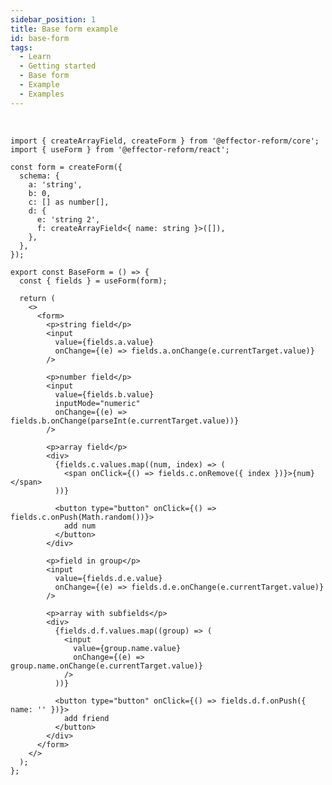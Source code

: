 ```yaml
---
sidebar_position: 1
title: Base form example
id: base-form
tags:
  - Learn
  - Getting started
  - Base form
  - Example
  - Examples
---
```



<BaseForm/>
<br/>

```tsx
import { createArrayField, createForm } from '@effector-reform/core';
import { useForm } from '@effector-reform/react';

const form = createForm({
  schema: {
    a: 'string',
    b: 0,
    c: [] as number[],
    d: {
      e: 'string 2',
      f: createArrayField<{ name: string }>([]),
    },
  },
});

export const BaseForm = () => {
  const { fields } = useForm(form);

  return (
    <>
      <form>
        <p>string field</p>
        <input
          value={fields.a.value}
          onChange={(e) => fields.a.onChange(e.currentTarget.value)}
        />

        <p>number field</p>
        <input
          value={fields.b.value}
          inputMode="numeric"
          onChange={(e) => fields.b.onChange(parseInt(e.currentTarget.value))}
        />

        <p>array field</p>
        <div>
          {fields.c.values.map((num, index) => (
            <span onClick={() => fields.c.onRemove({ index })}>{num}</span>
          ))}

          <button type="button" onClick={() => fields.c.onPush(Math.random())}>
            add num
          </button>
        </div>

        <p>field in group</p>
        <input
          value={fields.d.e.value}
          onChange={(e) => fields.d.e.onChange(e.currentTarget.value)}
        />

        <p>array with subfields</p>
        <div>
          {fields.d.f.values.map((group) => (
            <input
              value={group.name.value}
              onChange={(e) => group.name.onChange(e.currentTarget.value)}
            />
          ))}

          <button type="button" onClick={() => fields.d.f.onPush({ name: '' })}>
            add friend
          </button>
        </div>
      </form>
    </>
  );
};
```